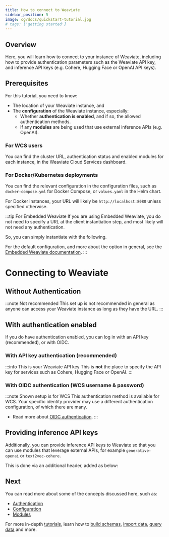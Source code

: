 ```yaml
---
title: How to connect to Weaviate
sidebar_position: 5
image: og/docs/quickstart-tutorial.jpg
# tags: ['getting started']
---
```


## Overview

Here, you will learn how to connect to your instance of Weaviate, including how to provide authentication parameters such as the Weaviate API key, and inference API keys (e.g. Cohere, Hugging Face or OpenAI API keys).

## Prerequisites

For this tutorial, you need to know:
- The location of your Weaviate instance, and
- The **configuration** of the Weaviate instance, especially:
    - Whether **authentication is enabled**, and if so, the allowed authentication methods.
    - If any **modules** are being used that use external inference APIs (e.g. OpenAI).


### For WCS users

You can find the cluster URL, authentication status and enabled modules for each instance, in the Weaviate Cloud Services dashboard.

### For Docker/Kubernetes deployments

You can find the relevant configuration in the configuration files, such as `docker-compose.yml` for Docker Compose, or `values.yaml` in the Helm chart.

For Docker instances, your URL will likely be `http://localhost:8080` unless specified otherwise.

:::tip For Embedded Weaviate
If you are using Embedded Weaviate, you do not need to specify a URL at the client instantiation step, and most likely will not need any authentication.
<br/>
<p>
So, you can simply instantiate with the following.
</p>

<EmbeddedInstantiationSimple/>

For the default configuration, and more about the option in general, see the [Embedded Weaviate documentation](../installation/embedded.md).
:::

# Connecting to Weaviate

## Without Authentication

:::note Not recommended
This set up is not recommended in general as anyone can access your Weaviate instance as long as they have the URL.
:::

<WCSWithoutAuthentication/>

## With authentication enabled

If you do have authentication enabled, you can log in with an API key (recommended), or with OIDC.

### With API key authentication (recommended)

:::info This is your Weaviate API key
This is **not** the place to specify the API key for services such as Cohere, Hugging Face or OpenAI.
:::

<WCSAuthenticationApiKey/>

### With OIDC authentication (WCS username & password)

:::note Shown setup is for WCS
This authentication method is available for WCS. Your specific identity provider may use a different authentication configuration, of which there are many.

- Read more about [OIDC authentication](../configuration/authentication.md#oidc---a-systems-perspective).
:::

<WCSAuthenticationUserPass/>

## Providing inference API keys

Additionally, you can provide inference API keys to Weaviate so that you can use modules that leverage external APIs, for example `generative-openai` or `text2vec-cohere`.

This is done via an additional header, added as below:

<WCSAuthenticationApiKeyWithInferenceKey/>

## Next

You can read more about some of the concepts discussed here, such as:
- [Authentication](../configuration/authentication.md)
- [Configuration](../configuration/index.md)
- [Modules](../modules/index.md)

For more in-depth [tutorials](../tutorials/index.md), learn how to [build schemas](../tutorials/schema.md), [import data](../tutorials/import.md), [query data](../tutorials/query.md) and more.



<DocsMoreResources />
